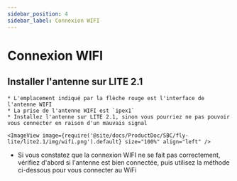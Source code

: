```yaml
---
sidebar_position: 4
sidebar_label: Connexion WIFI
---
```




# Connexion WIFI

## Installer l'antenne sur LITE 2.1

    * L'emplacement indiqué par la flèche rouge est l'interface de l'antenne WIFI
    * La prise de l'antenne WIFI est `ipex1`
    * Installez l'antenne sur LITE 2.1, sinon vous pourriez ne pas pouvoir vous connecter en raison d'un mauvais signal

    <ImageView image={require('@site/docs/ProductDoc/SBC/fly-lite/lite2.1/img/wifi.png').default} size="100%" align="left" />  

* Si vous constatez que la connexion WIFI ne se fait pas correctement, vérifiez d'abord si l'antenne est bien connectée, puis utilisez la méthode ci-dessous pour vous connecter au WiFi

<WIFI />